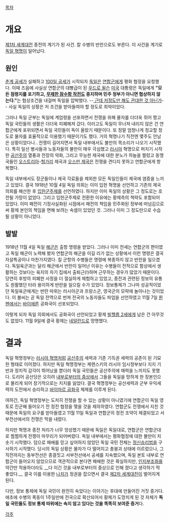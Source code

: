 [[목차]]
= 개요 =
[[제1차 세계대전]] 종전의 계기가 된 사건. 칼 수병의 반란으로도 부른다. 이 사건을 계기로 [[독일 혁명]]이 일어났다.

== 원인 ==
[[춘계 공세]]가 실패하고 [[100일 공세]]가 시작되자 [[독일]]은 [[연합군]]에게 평화 협정을 요청했다. 이때 즈음에 사실상 연합군의 대빵급이 된 [[우드로 윌슨]] [[미국]] 대통령은 독일에게 '''"모든 점령지를 포기하고, [[무제한 잠수함 작전]]도 중지하며 민주 정부가 아니면 협상하지 않는다."'''는 협상조건을 내걸며 독일을 압박했다. --[[베르사유 조약| 근데 저정도만 해도 관대한 것 아닌가]]-- 사실 독일의 상황은 저 조건을 받아들여야 할 정도로 최악이었다.

그러나 독일 군부는 독일에 계엄령을 선포하면서 전쟁을 위해 물자를 더더욱 쥐어 짰고 독일 국민들의 생활은 더더욱 피폐해져 갔다. 이러고도 독일이 무너져 내리지 않은 건 연합군에게 포위되면서 독일 국민들이 독이 올랐기 때문이다. 또 정말 엄청나게 정교할 정도로 물자를 효율적으로 이용했기 때문이기도 했다. 거의 혁명나기 직전엔 몇주도 안남은 상황이었다나.. 전쟁이 길어지면서 독일 내부에서도 불만의 목소리가 나오기 시작했다. 특히 일선 병사들과 노동자들의 불만이 매우 극심했고 [[러시아]] 혁명으로 퍼지기 시작한 [[공산주의]] 열풍과 전장의 악화, 그리고 무능한 제국에 대한 분노가 하늘을 찔렀고 동맹국들인 [[오스트리아]]-[[헝가리]] 제국과 [[오스만 제국]]은 전쟁을 견디지 못하고 연합군에게 항복했다.

독일 내부에서도 장군들이나 제국 각료들을 제외한 모든 독일인들이 제국에 염증을 느끼고 있었다. 결국 1918년 10월 4일 독일 의회는 이미 입헌 혁명을 선언하고 기존의 제국 의회를 해산한 후 [[입헌군주제]]를 선언하였다. 하지만 이미 독일의 상황은 그 정도로는 호전될 가망이 없었다. 그리고 입헌군주제로 전환한 이유에는 황제측의 책략도 포함되어 있었다. 이미 패전이 기정사실화된 시점에서 패전의 책임을 민주화된 정부에 떠넘김으로써 황제 본인의 책임을 면해 보려는 속셈이 있었던 것. 그러나 이미 그 정도만으로 수습될 상황이 아니었다.

== 발발 ==
1918년 11월 4일 독일 [[해군]]은 출항 명령을 받았다. 그러나 이미 전세는 연합군의 편이였고 독일 해군이 노력해 봤자 연합군의 해군을 이길 리가 없는 상황에서 이런 명령은 결국 자살특공이나 마찬가지였다. 킬 군항의 수병들은 명령에 복종하지 않고 반란을 일으켰다. 독일육군과는 달리 해군에서 반란이 일어난 이유는 수병들이 전적으로 함상에서 생활하는 것보다는 육지의 자기 집에서 출퇴근(!)하며 근무하는 경우가 많았기 때문이다. 당연히 후방의 피폐한 사정을 더 절실하게 체험하고 있었고, 종전과 관련된 정보의 유통도 원활했던 터라 용이하게 반란을 일으킬 수가 있었다. 정보통제가 그나마 성공적이었던 독일육군에게는 반란 따위는 러시아군과 프랑스군, 영국군의 모략에 놀아나는 것이었다. 이 불씨는 곧 독일 전역으로 번져 전국의 노동자들도 파업을 선언하였고 11월 7일 [[뮌헨]]에서는 [[바이에른]] 공화국이 선포되었다. 

이렇게 되자 독일 의회에서도 공화국이 선언되었고 황제 [[빌헬름 2세]]에게 남은 건 아무것도 없었다. 11월 9일에 결국 황제는 [[네덜란드]]로 망명했다.

= 결과 =
독일 혁명정부는 [[러시아 혁명]]처럼 [[공산주의]] 세력과 기존 기득권 세력의 공존이 된 기묘한 형태로 이어졌다. 하지만 독일 혁명정부는 케렌스키의 러시아 임시정부보다 지지 기반과 정치적 감각이 뛰어났을 뿐더러 독일 국민들은 공산주의에 매력을 느끼지도 못했다. 도리어 공산당은 오히려 [[내부로부터의 중상]]에서 그들을 독일을 망하게 한 장본인으로 몰리게 되어 장기적으로는 지지를 잃었다. 결국 혁명정부는 공산세력과 군부 우익세력의 도전에서 승리하고 [[바이마르 공화국]] 체제를 이루게 된다.

여하간, 독일 혁명정부는 도저히 전쟁을 할 수 있는 상황이 아니였기에 연합군이 독일 영토로 진군해 들어오기 전 정전 협정을 맺을 것을 제의하였다. 연합군도 전쟁에서 지친 것 때문에 독일의 요구를 받아들였고 11월 11일 독일과 연합군의 정전 조약이 체결되었고 서부전선에서의 전쟁은 막을 내렸다.

하지만 혁명과 종전 처리가 너무 엉성했기 때문에 독일은 독일대로, 연합군은 연합군대로 찜찜하게 전쟁이 마무리가 되어버렸다. 독일 내부에서는 평화협정에 대한 불만이 치솟기 시작했다. 덤으로 패배를 믿고 싶어하지 않았던 독일 국민 전체는 [[정신승리법]]을 구사하기 시작했다. 당시의 독일 상황은 물자가 다 떨어지고 총붕괴 상태에 이르렀으나, 그 직전까지는 동부전선은 종결짓고 서부전선에서 공세를 지속했으며, 독일 본토 내부로 연합군이 들어오지 않았으므로 객관적으로 본다면 패배한 것은 확실하지만, [[인지부조화]]를 약간만 적용하더라도 __다 이긴 것을 내부로부터의 중상으로 인해 졌다고 생각하기 딱 좋았다.__ 결국 이를 이용한 [[나치]]가 정권을 잡으면서 결국 [[제2차 세계대전]]이 벌어지게 된다.

다만, 정보 통제에 독일 국민이 완전히 속았다는 이야기는 후대에 만들어진 거짓 증거다. 애초에 수병의 폭동이 1주일만에 전국으로 확산되어서 황제가 도망치게 된 것 자체가 '''독일 국민들도 정보 통제 따위에는 속지 않고 있다는 것을 똑똑히 보여준 증거'''다.

[[각주]]
